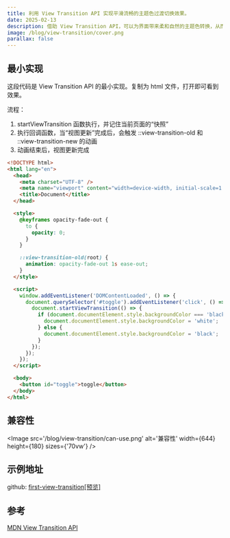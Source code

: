 ```yaml
---
title: 利用 View Transition API 实现平滑流畅的主题色过渡切换效果。
date: 2025-02-13
description: 借助 View Transition API，可以为界面带来柔和自然的主题色转换，从而显著提升整体视觉体验。
image: /blog/view-transition/cover.png
parallax: false
---
```


## 最小实现

这段代码是 View Transition API 的最小实现。复制为 html 文件，打开即可看到效果。

流程：

1. startViewTransition 函数执行，并记住当前页面的“快照”
2. 执行回调函数，当“视图更新”完成后，会触发 ::view-transition-old 和 ::view-transition-new 的动画
3. 动画结束后，视图更新完成

```html
<!DOCTYPE html>
<html lang="en">
  <head>
    <meta charset="UTF-8" />
    <meta name="viewport" content="width=device-width, initial-scale=1.0" />
    <title>Document</title>
  </head>

  <style>
    @keyframes opacity-fade-out {
      to {
        opacity: 0;
      }
    }

    ::view-transition-old(root) {
      animation: opacity-fade-out 1s ease-out;
    }
  </style>

  <script>
    window.addEventListener('DOMContentLoaded', () => {
      document.querySelector('#toggle').addEventListener('click', () => {
        document.startViewTransition(() => {
          if (document.documentElement.style.backgroundColor === 'black') {
            document.documentElement.style.backgroundColor = 'white';
          } else {
            document.documentElement.style.backgroundColor = 'black';
          }
        });
      });
    });
  </script>

  <body>
    <button id="toggle">toggle</button>
  </body>
</html>
```

## 兼容性

<Image
  src='/blog/view-transition/can-use.png'
  alt='兼容性'
  width={644}
  height={180}
  sizes={'70vw'}
/>
## 示例地址

github: [first-view-transition](https://github.com/Shadowzzh/first-view-transition)[\[预览\]](https://shadowzzh.github.io/first-view-transition/)

## 参考

[MDN View Transition API](https://developer.mozilla.org/en-US/docs/Web/API/View_Transition_API)
